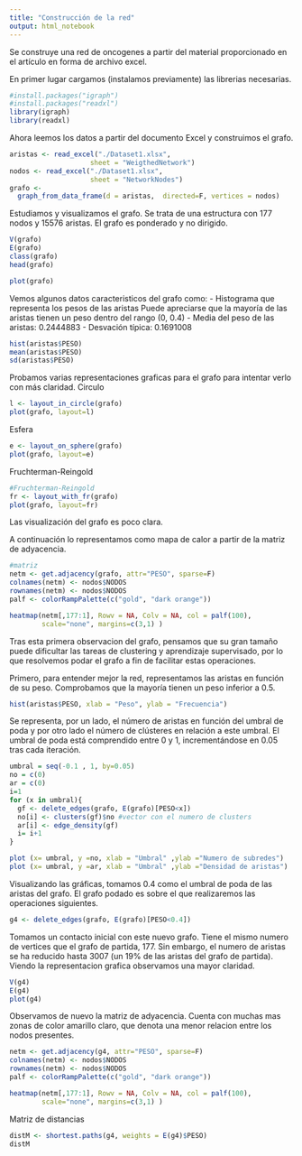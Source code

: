---
title: "Construcción de la red"
output: html_notebook
---

Se construye una red de oncogenes a partir del material proporcionado en el artículo en forma de archivo excel.

En primer lugar cargamos (instalamos previamente) las librerias necesarias. 
```{r}
#install.packages("igraph")
#install.packages("readxl")
library(igraph)
library(readxl)
```
Ahora leemos los datos a partir del documento Excel y construimos el grafo.
```{r}
aristas <- read_excel("./Dataset1.xlsx", 
                    sheet = "WeigthedNetwork")
nodos <- read_excel("./Dataset1.xlsx", 
                    sheet = "NetworkNodes")
grafo <- 
  graph_from_data_frame(d = aristas,  directed=F, vertices = nodos)
```

Estudiamos y visualizamos el grafo.
Se trata de una estructura con 177 nodos y 15576 aristas.
El grafo es ponderado y no dirigido. 
```{r}
V(grafo)
E(grafo)
class(grafo)
head(grafo)
```
```{r}
plot(grafo)
```

Vemos algunos datos caracteristicos del grafo como:
- Histograma que representa los pesos de las aristas
  Puede apreciarse que la mayoría de las aristas tienen un peso dentro del rango (0, 0.4)
- Media del peso de las aristas: 0.2444883
- Desvación típica: 0.1691008
```{r}
hist(aristas$PESO)
mean(aristas$PESO)
sd(aristas$PESO)
```

Probamos varias representaciones graficas para el grafo para intentar verlo con más claridad. 
Circulo
```{r}
l <- layout_in_circle(grafo)
plot(grafo, layout=l)

```
Esfera
```{r}
e <- layout_on_sphere(grafo)
plot(grafo, layout=e)
```
Fruchterman-Reingold
```{r}

#Fruchterman-Reingold
fr <- layout_with_fr(grafo)
plot(grafo, layout=fr)
```
Las visualización del grafo es poco clara.

A continuación lo representamos como mapa de calor a partir de la matriz de adyacencia.
```{r}
#matriz
netm <- get.adjacency(grafo, attr="PESO", sparse=F)
colnames(netm) <- nodos$NODOS
rownames(netm) <- nodos$NODOS
palf <- colorRampPalette(c("gold", "dark orange")) 

heatmap(netm[,177:1], Rowv = NA, Colv = NA, col = palf(100), 
        scale="none", margins=c(3,1) )

```

Tras esta primera observacion del grafo, pensamos que su gran tamaño puede dificultar las tareas de clustering y aprendizaje supervisado, por lo que resolvemos podar el grafo a fin de facilitar estas operaciones.

Primero, para entender mejor la red, representamos las aristas en función de su peso. Comprobamos que la mayoría tienen un peso inferior a 0.5.
```{r}
hist(aristas$PESO, xlab = "Peso", ylab = "Frecuencia")
```

Se representa, por un lado, el número de aristas en función del umbral de poda y por otro lado el número de clústeres en relación a este umbral.
El umbral de poda está comprendido entre 0 y 1, incrementándose en 0.05 tras cada iteración. 
```{r}
umbral = seq(-0.1 , 1, by=0.05)
no = c(0)
ar = c(0)
i=1
for (x in umbral){
  gf <- delete_edges(grafo, E(grafo)[PESO<x])
  no[i] <- clusters(gf)$no #vector con el numero de clusters
  ar[i] <- edge_density(gf)
  i= i+1
}

plot (x= umbral, y =no, xlab = "Umbral" ,ylab ="Numero de subredes")
plot (x= umbral, y =ar, xlab = "Umbral" ,ylab ="Densidad de aristas")
```
Visualizando las gráficas, tomamos 0.4 como el umbral de poda de las aristas del grafo. El grafo podado es sobre el que realizaremos las operaciones siguientes. 
```{r}
g4 <- delete_edges(grafo, E(grafo)[PESO<0.4])
```
Tomamos un contacto inicial con este nuevo grafo.
Tiene el mismo numero de vertices que el grafo de partida, 177.
Sin embargo, el numero de aristas se ha reducido hasta 3007 (un 19% de las aristas del grafo de partida).
Viendo la representacion grafica observamos una mayor claridad. 
```{r}
V(g4)
E(g4)
plot(g4)
```
Observamos de nuevo la matriz de adyacencia.
Cuenta con muchas mas zonas de color amarillo claro, que denota una menor relacion entre los nodos presentes.
```{r}
netm <- get.adjacency(g4, attr="PESO", sparse=F)
colnames(netm) <- nodos$NODOS
rownames(netm) <- nodos$NODOS
palf <- colorRampPalette(c("gold", "dark orange")) 

heatmap(netm[,177:1], Rowv = NA, Colv = NA, col = palf(100), 
        scale="none", margins=c(3,1) )
```
Matriz de distancias
```{r}
distM <- shortest.paths(g4, weights = E(g4)$PESO)
distM
```